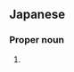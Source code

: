 ==Japanese==
{{ja-kanjitab|まさ|なお}}

===Proper noun===
{{ja-pos|proper|まさなお}}

# {{given name|male|lang=ja|sort=まさなお}}